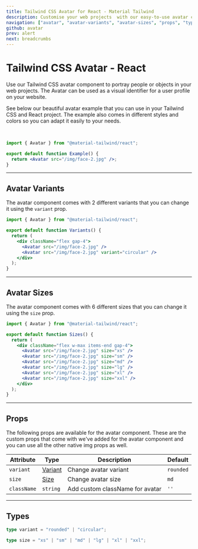 ```yaml
---
title: Tailwind CSS Avatar for React - Material Tailwind
description: Customise your web projects  with our easy-to-use avatar component for Tailwind CSS and React using Material Design guidelines.
navigation: ["avatar", "avatar-variants", "avatar-sizes", "props", "types"]
github: avatar
prev: alert
next: breadcrumbs
---
```


# Tailwind CSS Avatar - React

Use our Tailwind CSS avatar component to portray people or objects in your web projects. The Avatar can be used as a visual identifier for a user profile on your website.

See below our beautiful avatar example that you can use in your Tailwind CSS and React project. The example also comes in different styles and colors so you can adapt it easily to your needs.

<br />

<ComponentDemo id="avatar">
  <Avatar src="/img/face-2.jpg" />
</ComponentDemo>

```jsx
import { Avatar } from "@material-tailwind/react";

export default function Example() {
  return <Avatar src="/img/face-2.jpg" />;
}
```

---

## Avatar Variants

The avatar component comes with 2 different variants that you can change it using the <Code>variant</Code> prop.

<ComponentDemo id="avatar-variants">
  <div className="flex gap-4">
    <Avatar src="/img/face-2.jpg" />
    <Avatar src="/img/face-2.jpg" variant="circular" />
  </div>
</ComponentDemo>

```jsx
import { Avatar } from "@material-tailwind/react";

export default function Variants() {
  return (
    <div className="flex gap-4">
      <Avatar src="/img/face-2.jpg" />
      <Avatar src="/img/face-2.jpg" variant="circular" />
    </div>
  );
}
```

---

## Avatar Sizes

The avatar component comes with 6 different sizes that you can change it using the <Code>size</Code> prop.

<ComponentDemo id="avatar-sizes">
  <div className="flex w-max items-end gap-4">
    <Avatar src="/img/face-2.jpg" size="xs" />
    <Avatar src="/img/face-2.jpg" size="sm" />
    <Avatar src="/img/face-2.jpg" size="md" />
    <Avatar src="/img/face-2.jpg" size="lg" />
    <Avatar src="/img/face-2.jpg" size="xl" />
    <Avatar src="/img/face-2.jpg" size="xxl" />
  </div>
</ComponentDemo>

```jsx
import { Avatar } from "@material-tailwind/react";

export default function Sizes() {
  return (
    <div className="flex w-max items-end gap-4">
      <Avatar src="/img/face-2.jpg" size="xs" />
      <Avatar src="/img/face-2.jpg" size="sm" />
      <Avatar src="/img/face-2.jpg" size="md" />
      <Avatar src="/img/face-2.jpg" size="lg" />
      <Avatar src="/img/face-2.jpg" size="xl" />
      <Avatar src="/img/face-2.jpg" size="xxl" />
    </div>
  );
}
```

---

## Props

<span id="props" className="scroll-mt-48" />
The following props are available for the avatar component. These are the custom
props that come with we've added for the avatar component and you can use all the
other native img props as well.

| Attribute   | Type                      | Description                     | Default                    |
| ----------- | ------------------------- | ------------------------------- | -------------------------- |
| `variant`   | [Variant](#types)         | Change avatar variant           | <Code small>rounded</Code> |
| `size`      | [Size](#types)            | Change avatar size              | <Code small>md</Code>      |
| `className` | <Code small>string</Code> | Add custom className for avatar | `''`                       |

---

## Types

<span id="types" className="scroll-mt-48" />

```ts
type variant = "rounded" | "circular";
```

```ts
type size = "xs" | "sm" | "md" | "lg" | "xl" | "xxl";
```
